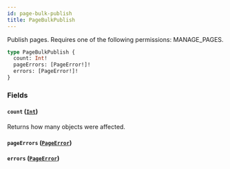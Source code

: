 ```yaml
---
id: page-bulk-publish
title: PageBulkPublish
---
```


Publish pages. Requires one of the following permissions: MANAGE_PAGES.

```graphql
type PageBulkPublish {
  count: Int!
  pageErrors: [PageError!]!
  errors: [PageError!]!
}
```

### Fields

#### `count` ([`Int`](../../../developer/api-reference/scalars/int))

Returns how many objects were affected.

#### `pageErrors` ([`PageError`](../../../developer/api-reference/objects/page-error))

#### `errors` ([`PageError`](../../../developer/api-reference/objects/page-error))
